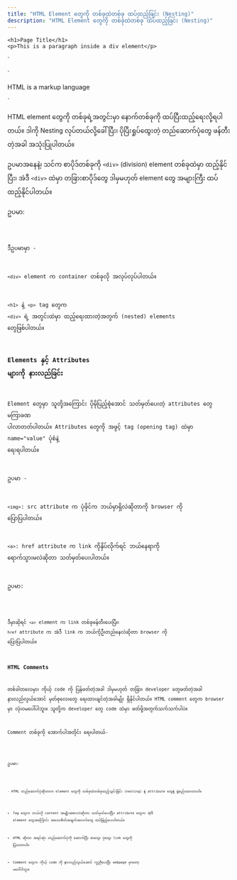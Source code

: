 ```yaml
---
title: "HTML Element တွေကို တစ်ခုထဲတစ်ခု ထပ်ထည့်ခြင်း (Nesting)"
description: "HTML Element တွေကို တစ်ခုထဲတစ်ခု ထပ်ထည့်ခြင်း (Nesting)"
---
```



    <h1>Page Title</h1>
    <p>This is a paragraph inside a div element</p>
</div>`


`

<p>HTML is a markup language</p>`

HTML element တွေကို တစ်ခုရဲ့အတွင်းမှာ နောက်တစ်ခုကို ထပ်ပြီးထည့်ရေးလို့ရပါတယ်။ ဒါကို Nesting လုပ်တယ်လို့ခေါ်ပြီး၊ ပိုပြီးရှုပ်ထွေးတဲ့ တည်ဆောက်ပုံတွေ ဖန်တီးတဲ့အခါ အသုံးပြုပါတယ်။

ဥပမာအနေနဲ့၊ သင်က စာပိုဒ်တစ်ခုကို `<div>` (division) element တစ်ခုထဲမှာ ထည့်နိုင်ပြီး၊ အဲဒီ `<div>` ထဲမှာ တခြားစာပိုဒ်တွေ ဒါမှမဟုတ် element တွေ အများကြီး ထပ်ထည့်နိုင်ပါတယ်။

ဥပမာ:

<Code title='HTML' lang='html' code={nested} />

ဒီဥပမာမှာ -

`<div>` element က container တစ်ခုလို အလုပ်လုပ်ပါတယ်။

`<h1>` နဲ့ `<p>` tag တွေက `<div>` ရဲ့ အတွင်းထဲမှာ ထည့်ရေးထားတဲ့အတွက် (nested) elements တွေဖြစ်ပါတယ်။

### Elements နှင့် Attributes များကို နားလည်ခြင်း

Element တွေမှာ သူတို့အကြောင်း ပိုမိုပြည့်စုံအောင် သတ်မှတ်ပေးတဲ့ attributes တွေ မကြာခဏ ပါလာတတ်ပါတယ်။ Attributes တွေကို အဖွင့် tag (opening tag) ထဲမှာ name="value" ပုံစံနဲ့ ရေးရပါတယ်။

ဥပမာ -

`<img>`: src attribute က ပုံဖိုင်က ဘယ်မှာရှိလဲဆိုတာကို browser ကို ပြောပြပါတယ်။

`<a>`: href attribute က link ကိုနှိပ်လိုက်ရင် ဘယ်နေရာကို ရောက်သွားမလဲဆိုတာ သတ်မှတ်ပေးပါတယ်။

ဥပမာ:

<Code title="HTML" lang='html' code={hrefSample} />


ဒီမှာဆိုရင် `<a>` element က link တစ်ခုဖန်တီးပေးပြီး၊ `href` attribute က အဲဒီ link က ဘယ်ကိုဦးတည်နေလဲဆိုတာ browser ကို ပြောပြပါတယ်။

### HTML Comments
တစ်ခါတလေမှာ၊ ကိုယ့် code ကို ပြန်ဖတ်တဲ့အခါ ဒါမှမဟုတ် တခြား developer တွေဖတ်တဲ့အခါ နားလည်လွယ်အောင် မှတ်စုလေးတွေ ရေးထားချင်တဲ့အခါမျိုး ရှိနိုင်ပါတယ်။ HTML comment တွေက browser မှာ လုံးဝမပေါ်ပါဘူး။ သူတို့က developer တွေ code ထဲမှာ ဖတ်ဖို့အတွက်သက်သက်ပါပဲ။

Comment တစ်ခုကို အောက်ပါအတိုင်း ရေးပါတယ်-

<Code title="HTML" lang='html' code={commentSample} />

ဥပမာ:

<Code title='HTML' lang='html' code={commentSample2} />

<Aside title="အကျဉ်းချုပ်">
- HTML တည်ဆောက်ပုံဆိုတာက element တွေကို တစ်ခုထဲတစ်ခုထည့်သွင်းခြင်း (nesting) နဲ့ attribute တွေနဲ့ ဖွဲ့စည်းထားတာပါ။

- Tag တွေက ဘယ်လို content အမျိုးအစားလဲဆိုတာ သတ်မှတ်ပေးပြီး၊ attribute တွေက အဲ့ဒီ element တွေအကြောင်း အသေးစိတ်အချက်အလက်တွေ ထပ်ဖြည့်ပေးပါတယ်။

- HTML ဆိုတာ အရင်ဆုံး တည်ဆောက်ပုံကို ဆောက်ပြီး စာတွေ၊ ပုံတွေ၊ link တွေကို ပြသတာပါ။

- Comment တွေက ကိုယ့် code ကို နားလည်လွယ်အောင် ကူညီပေးပြီး webpage မှာတော့ မပေါ်ပါဘူး။
</Aside>


